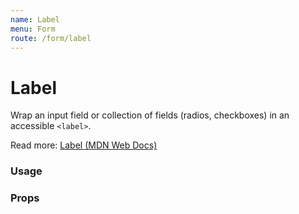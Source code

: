 ```yaml
---
name: Label
menu: Form
route: /form/label
---
```



# Label

Wrap an input field or collection of fields (radios, checkboxes) in an accessible `<label>`.

Read more: [Label (MDN Web Docs)](https://developer.mozilla.org/en-US/docs/Web/HTML/Element/label)

### Usage

<Playground>
  <div className="max-w-xl">
    <Label field="title" title="Title" byline="Wraps single input element">
      <RawInput />
    </Label>
    <Label field="iceCreamPreference" title="Ice cream preference" byline="Wrap collection of inputs that reference a single form field" containsFieldGroup>
      <div className="flex flex-col gap-4 px-1">
        <RawRadio label="Chocolate" checked />
        <RawRadio label="Vanilla" />
        <RawRadio label="Strawberry" />
      </div>
    </Label>
  </div>
</Playground>

### Props

<Props of={Label} />
